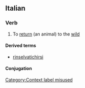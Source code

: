 ==Italian==

===Verb===
{{it-verb}} {{context|ambitransitive|lang=it}}[[Category:Context label misused]]

# To [[return]] (an animal) to the [[wild]]

====Derived terms====
* [[rinselvatichirsi]]

====Conjugation====
{{it-conj-ire-b|rinselvatich|avere or essere}}